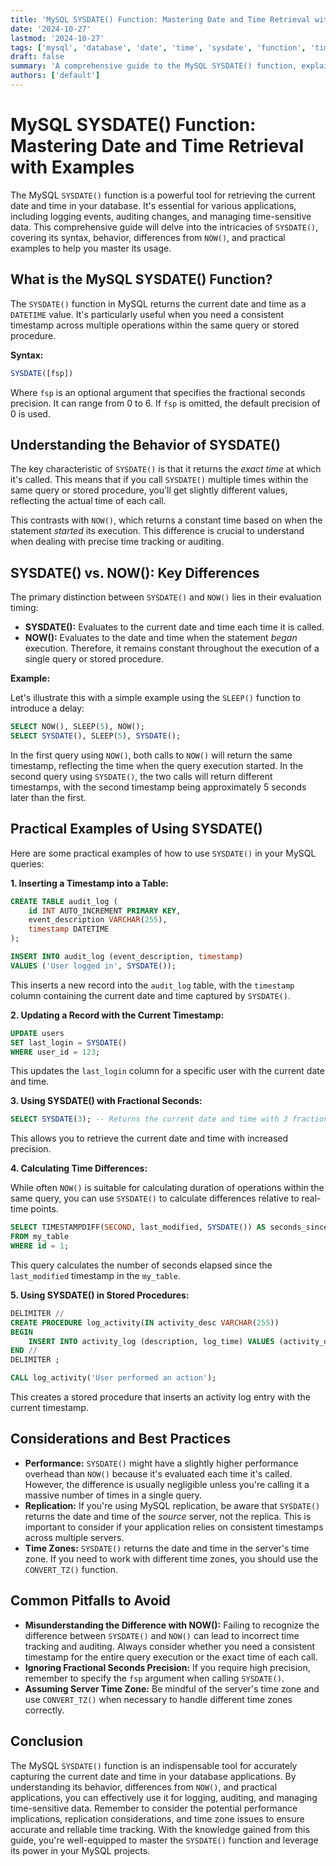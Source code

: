 ```yaml
---
title: 'MySQL SYSDATE() Function: Mastering Date and Time Retrieval with Examples'
date: '2024-10-27'
lastmod: '2024-10-27'
tags: ['mysql', 'database', 'date', 'time', 'sysdate', 'function', 'timestamp', 'sql']
draft: false
summary: 'A comprehensive guide to the MySQL SYSDATE() function, explaining its usage, nuances, and differences from NOW() with practical examples for efficient date and time retrieval.'
authors: ['default']
---
```


# MySQL SYSDATE() Function: Mastering Date and Time Retrieval with Examples

The MySQL `SYSDATE()` function is a powerful tool for retrieving the current date and time in your database. It's essential for various applications, including logging events, auditing changes, and managing time-sensitive data. This comprehensive guide will delve into the intricacies of `SYSDATE()`, covering its syntax, behavior, differences from `NOW()`, and practical examples to help you master its usage.

## What is the MySQL SYSDATE() Function?

The `SYSDATE()` function in MySQL returns the current date and time as a `DATETIME` value. It's particularly useful when you need a consistent timestamp across multiple operations within the same query or stored procedure.

**Syntax:**

```sql
SYSDATE([fsp])
```

Where `fsp` is an optional argument that specifies the fractional seconds precision. It can range from 0 to 6. If `fsp` is omitted, the default precision of 0 is used.

## Understanding the Behavior of SYSDATE()

The key characteristic of `SYSDATE()` is that it returns the *exact time* at which it's called. This means that if you call `SYSDATE()` multiple times within the same query or stored procedure, you'll get slightly different values, reflecting the actual time of each call.

This contrasts with `NOW()`, which returns a constant time based on when the statement *started* its execution.  This difference is crucial to understand when dealing with precise time tracking or auditing.

## SYSDATE() vs. NOW(): Key Differences

The primary distinction between `SYSDATE()` and `NOW()` lies in their evaluation timing:

*   **SYSDATE():** Evaluates to the current date and time each time it is called.
*   **NOW():** Evaluates to the date and time when the statement *began* execution.  Therefore, it remains constant throughout the execution of a single query or stored procedure.

**Example:**

Let's illustrate this with a simple example using the `SLEEP()` function to introduce a delay:

```sql
SELECT NOW(), SLEEP(5), NOW();
SELECT SYSDATE(), SLEEP(5), SYSDATE();
```

In the first query using `NOW()`, both calls to `NOW()` will return the same timestamp, reflecting the time when the query execution started. In the second query using `SYSDATE()`, the two calls will return different timestamps, with the second timestamp being approximately 5 seconds later than the first.

## Practical Examples of Using SYSDATE()

Here are some practical examples of how to use `SYSDATE()` in your MySQL queries:

**1. Inserting a Timestamp into a Table:**

```sql
CREATE TABLE audit_log (
    id INT AUTO_INCREMENT PRIMARY KEY,
    event_description VARCHAR(255),
    timestamp DATETIME
);

INSERT INTO audit_log (event_description, timestamp)
VALUES ('User logged in', SYSDATE());
```

This inserts a new record into the `audit_log` table, with the `timestamp` column containing the current date and time captured by `SYSDATE()`.

**2. Updating a Record with the Current Timestamp:**

```sql
UPDATE users
SET last_login = SYSDATE()
WHERE user_id = 123;
```

This updates the `last_login` column for a specific user with the current date and time.

**3. Using SYSDATE() with Fractional Seconds:**

```sql
SELECT SYSDATE(3); -- Returns the current date and time with 3 fractional seconds.
```

This allows you to retrieve the current date and time with increased precision.

**4. Calculating Time Differences:**

While often `NOW()` is suitable for calculating duration of operations within the same query, you can use `SYSDATE()` to calculate differences relative to real-time points.

```sql
SELECT TIMESTAMPDIFF(SECOND, last_modified, SYSDATE()) AS seconds_since_modified
FROM my_table
WHERE id = 1;
```

This query calculates the number of seconds elapsed since the `last_modified` timestamp in the `my_table`.

**5. Using SYSDATE() in Stored Procedures:**

```sql
DELIMITER //
CREATE PROCEDURE log_activity(IN activity_desc VARCHAR(255))
BEGIN
    INSERT INTO activity_log (description, log_time) VALUES (activity_desc, SYSDATE());
END //
DELIMITER ;

CALL log_activity('User performed an action');
```

This creates a stored procedure that inserts an activity log entry with the current timestamp.

## Considerations and Best Practices

*   **Performance:**  `SYSDATE()` might have a slightly higher performance overhead than `NOW()` because it's evaluated each time it's called. However, the difference is usually negligible unless you're calling it a massive number of times in a single query.
*   **Replication:** If you're using MySQL replication, be aware that `SYSDATE()` returns the date and time of the *source* server, not the replica. This is important to consider if your application relies on consistent timestamps across multiple servers.
*   **Time Zones:** `SYSDATE()` returns the date and time in the server's time zone. If you need to work with different time zones, you should use the `CONVERT_TZ()` function.

## Common Pitfalls to Avoid

*   **Misunderstanding the Difference with NOW():**  Failing to recognize the difference between `SYSDATE()` and `NOW()` can lead to incorrect time tracking and auditing. Always consider whether you need a consistent timestamp for the entire query execution or the exact time of each call.
*   **Ignoring Fractional Seconds Precision:** If you require high precision, remember to specify the `fsp` argument when calling `SYSDATE()`.
*   **Assuming Server Time Zone:**  Be mindful of the server's time zone and use `CONVERT_TZ()` when necessary to handle different time zones correctly.

## Conclusion

The MySQL `SYSDATE()` function is an indispensable tool for accurately capturing the current date and time in your database applications.  By understanding its behavior, differences from `NOW()`, and practical applications, you can effectively use it for logging, auditing, and managing time-sensitive data. Remember to consider the potential performance implications, replication considerations, and time zone issues to ensure accurate and reliable time tracking.  With the knowledge gained from this guide, you're well-equipped to master the `SYSDATE()` function and leverage its power in your MySQL projects.